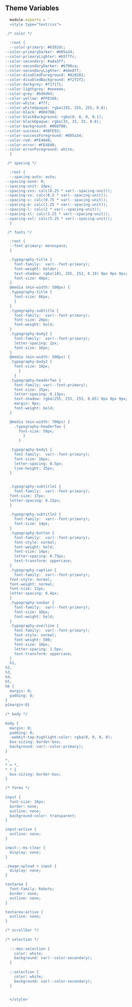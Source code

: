 
<Meta title='Theme|Variables' />

## Theme Variables

```js
  module.exports = `
  <style type="text/css">
  
 /* color */

  :root {
  --color-primary: #0302dc;
--color-primaryDarker: #005a34;
--color-primaryLighter: #b5fffc;
--color-secondary: #ada3ff;
--color-secondaryDarker: #6700ca;
--color-secondaryLighter: #ebe8ff;
--color-disabledForeground: #828282;
--color-disabledBackground: #f2f2f2;
--color-darkgrey: #717171;
--color-lightgrey: #eeeeee;
--color-grey: #bdbdbd;
--color-yellow: #FFD166;
--color-white: #fff;
--color-whiteOpaque: rgba(255, 255, 255, 0.8);
--color-black: #06070B;
--color-blackBackground: rgba(0, 0, 0, 0.1);
--color-blackOpaque: rgba(33, 33, 33, 0.8);
--color-background: #06070B;
--color-success: #48FE93;
--color-successForeground: #005a34;
--color-red: #FE4848;
--color-error: #FE4848;
--color-errorForeground: white;
  }

 /* spacing */

  :root {
  --spacing-auto: auto;
--spacing-none: 0;
--spacing-unit: 16px;
--spacing-xxs: calc(0.25 * var(--spacing-unit));
--spacing-xs: calc(0.5 * var(--spacing-unit));
--spacing-s: calc(0.75 * var(--spacing-unit));
--spacing-m: calc(1.25 * var(--spacing-unit));
--spacing-l: calc(2 * var(--spacing-unit));
--spacing-xl: calc(3.25 * var(--spacing-unit));
--spacing-xxl: calc(5.25 * var(--spacing-unit));
  }

 /* fonts */

  :root {
  --font-primary: monospace;
  }

  .typography-title {
    font-family:  var(--font-primary);
    font-weight: bolder;
    text-shadow: rgba(181, 255, 252, 0.19) 0px 0px 9px;
    font-size: 40px;
  }
  @media (min-width: 500px) {
  .typography-title {
    font-size: 66px;
    }
  }
  .typography-subtitle {
    font-family:  var(--font-primary);
    font-size: 20px;
    font-weight: bold;
  }
  .typography-body2 {
    font-family:  var(--font-primary);
    letter-spacing: 2px;
    font-size: 16px;
  }
  @media (min-width: 500px) {
  .typography-body2 {
    font-size: 18px;
      }
    }
  .typography-headerTwo {
    font-family: var(--font-primary);
    font-size: 35px;
    letter-spacing: 0.13px;
    text-shadow: rgba(255, 255, 255, 0.65) 0px 0px 9px;
    margin: 0px;
    font-weight: bold;
  }

  @media (min-width: 700px) {
    .typography-headerTwo {
      font-size: 50px;
        }
      }
  
  .typography-body1 {
    font-family:  var(--font-primary);
    font-size: 16px;
    letter-spacing: 0.5px;
    line-height: 25px;
  }  

  
  .typography-subtitle1 {
    font-family:  var(--font-primary);
  font-size: 17px;
  letter-spacing: 0.15px;
  }
  
  .typography-subtitle2 {
    font-family:  var(--font-primary);
    font-size: 14px;
  }
  .typography-button {
    font-family:  var(--font-primary);
    font-style: normal;
    font-weight: bold;
    font-size: 14px;
    letter-spacing: 0.75px;
    text-transform: uppercase;
  }
  .typography-caption {
    font-family:  var(--font-primary);
  font-style: normal;
  font-weight: normal;
  font-size: 12px;
  letter-spacing: 0.4px;
  }
  .typography-navbar {
    font-family:  var(--font-primary);
    font-size: 10px;
    font-weight: bold;
  }
  .typography-overline {
    font-family:  var(--font-primary);
    font-style: normal;
    font-weight: 500;
    font-size: 10px;
    letter-spacing: 1.5px;
    text-transform: uppercase;
  }
  h1,
h2,
h3,
h4,
h5,
h6 {
  margin: 0;
  padding: 0;
}
p{margin:0}
  
/* body */
      
body {
  margin: 0;
  padding: 0;
  -webkit-tap-highlight-color: rgba(0, 0, 0, 0);
  box-sizing: border-box;
  background: var(--color-primary);
}

*,
* > *,
* * {
  box-sizing: border-box;
}

/* forms */
      
input {
  font-size: 16px;
  border: none;
  outline: none;
  background-color: transparent;
}

input:active {
  outline: none;
}

input::-ms-clear {
  display: none;
}

.image-upload > input {
  display: none;
}

textarea {
  font-family: Roboto;
  border: none;
  outline: none;
}

textarea:active {
  outline: none;
}

/* scrollbar */
      
/* selection */
      
  ::-moz-selection {
    color: white;
    background: var(--color-secondary);
  }
  
  ::selection {
    color: white;
    background: var(--color-secondary);
  }

 
  </style>`
```

